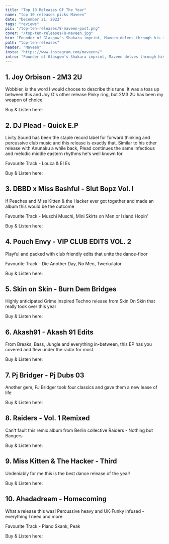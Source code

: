 ---
title: "Top 10 Releases Of The Year"
name: "top 10 releases picks Maveen"
date: "December 21, 2022"
tags: "reviews"
pic: "/top-ten-releases/8-maveen-post.png"
cover: "/top-ten-releases/8-maveen.jpg"
bio: "Founder of Glasgow's Shakara imprint, Maveen delves through his top dance selects of the year"
path: "top-ten-releases"
header: "Maveen"
insta: "https://www.instagram.com/maveenn/"
intro: "Founder of Glasgow's Shakara imprint, Maveen delves through his top dance selects of the year"
---

## 1. Joy Orbison - 2M3 2U

<div className="row display-flex align-items-center">
<div className="col clubGuide">
<Picture src="/top-ten-releases/maveen/1.jpg" alt="Joy Orbison - 2M3 2U" size={1200} />
</div>
<div className="col clubGuide">

Wobbler, is the word I would choose to describe this tune. It was a toss up between this and Joy O's other release Pinky ring, but 2M3 2U has been my weapon of choice

Buy & Listen here: <HoverLink url="tossportal.bandcamp.com/track/2m3-2u" name="BandCamp" external inline />

</div>
</div>

## 2. DJ Plead - Quick E.P

<div className="row display-flex align-items-center">
<div className="col clubGuide">
<Picture src="/top-ten-releases/maveen/2.jpg" alt="DJ Plead - Quick E.P cover art" size={1200} />
</div>
<div className="col clubGuide">

Livity Sound has been the staple record label for forward thinking and percussive club music and this release is exactly that. Similar to his other release with Anunaku a while back, Plead continues the same infectious and melodic middle eastern rhythms he's well known for

Favourite Track - Louca & EI Es

Buy & Listen here: <HoverLink url="djplead.bandcamp.com/album/quick-e-p" name="BandCamp" external inline />

</div>
</div>

## 3. DBBD x Miss Bashful - Slut Bopz Vol. I

<div className="row display-flex align-items-center">
<div className="col clubGuide">
<Picture src="/top-ten-releases/maveen/3.jpg" alt="DBBD x Miss Bashful - Slut Bopz Vol. I" size={1200} />
</div>
<div className="col clubGuide">

If Peaches and Miss Kitten & the Hacker ever got together and made an album this would be the outcome

Favourite Track - Muschi Muschi, Mini Skirts on Men or Island Hopin'

Buy & Listen here: <HoverLink url="dbbd.bandcamp.com/album/slut-bopz-vol-i" name="BandCamp" external inline />

</div>
</div>

## 4. Pouch Envy - VIP CLUB EDITS VOL. 2

<div className="row display-flex align-items-center">
<div className="col clubGuide">
<Picture src="/top-ten-releases/maveen/4.jpg" alt="Pouch Envy - VIP CLUB EDITS VOL. 2" size={1200} />
</div>
<div className="col clubGuide">

Playful and packed with club friendly edits that unite the dance-floor

Favourite Track - Die Another Day, No Men, Twerkulator

Buy & Listen here: <HoverLink url="pouch-envy.bandcamp.com/album/vip-club-edits-vol-2" name="BandCamp" external inline />

</div>
</div>

## 5. Skin on Skin - Burn Dem Bridges

<div className="row display-flex align-items-center">
<div className="col clubGuide">
<Picture src="/top-ten-releases/taurean/4.jpg" alt="Skin on Skin - Burn Dem Bridges" size={1200} />
</div>
<div className="col clubGuide">

Highly anticipated Grime inspired Techno release from Skin On Skin that really took over this year

Buy & Listen here: <HoverLink url="skin0nskin.bandcamp.com/track/burn-dem-bridges" name="BandCamp" external inline />

</div>
</div>

## 6. Akash91 - Akash 91 Edits

<div className="row display-flex align-items-center">
<div className="col clubGuide">
<Picture src="/top-ten-releases/maveen/6.jpg" alt="Akash91 - Akash 91 Edits" size={1200} />
</div>
<div className="col clubGuide">

From Breaks, Bass, Jungle and everything in-between, this EP has you covered and flew under the radar for most.

Buy & Listen here: <HoverLink url="akash91.bandcamp.com/album/akash-91-edits" name="BandCamp" external inline />

</div>
</div>

## 7. Pj Bridger - Pj Dubs 03

<div className="row display-flex align-items-center">
<div className="col clubGuide">
<Picture src="/top-ten-releases/maveen/7.jpg" alt="Pj Bridger - Pj Dubs 03" size={1200} />
</div>
<div className="col clubGuide">

Another gem, PJ Bridger took four classics and gave them a new lease of life

Buy & Listen here: <HoverLink url="pjbridger.bandcamp.com/album/pj-bridger-pj-dubs-03" name="BandCamp" external inline />

</div>
</div>

## 8. Raiders - Vol. 1 Remixed

<div className="row display-flex align-items-center">
<div className="col clubGuide">
<Picture src="/top-ten-releases/maveen/8.jpg" alt="Raiders - Vol. 1 Remixed" size={1200} />
</div>
<div className="col clubGuide">

Can't fault this remix album from Berlin collective Raiders - Nothing but Bangers

Buy & Listen here: <HoverLink url="raiders.bandcamp.com/album/vol-1-remixed" name="BandCamp" external inline />

</div>
</div>

## 9. Miss Kitten & The Hacker - Third

<div className="row display-flex align-items-center">
<div className="col clubGuide">
<Picture src="/top-ten-releases/maveen/9.jpg" alt="Miss Kitten & The Hacker - Third" size={1200} />
</div>
<div className="col clubGuide">

Undeniably for me this is the best dance release of the year!

Buy & Listen here: <HoverLink url="misskittin.bandcamp.com/album/third" name="BandCamp" external inline />

</div>
</div>

## 10. Ahadadream - Homecoming

<div className="row display-flex align-items-center">
<div className="col clubGuide">
<Picture src="/top-ten-releases/maveen/10.jpg" alt="Ahadadream - Homecoming" size={1200} />
</div>
<div className="col clubGuide">

What a release this was! Percussive heavy and UK-Funky infused - everything I need and more

Favourite Track - Piano Skank, Peak

Buy & Listen here: <HoverLink url="ahadadream.bandcamp.com/album/homecoming" name="BandCamp" external inline />

</div>
</div>
